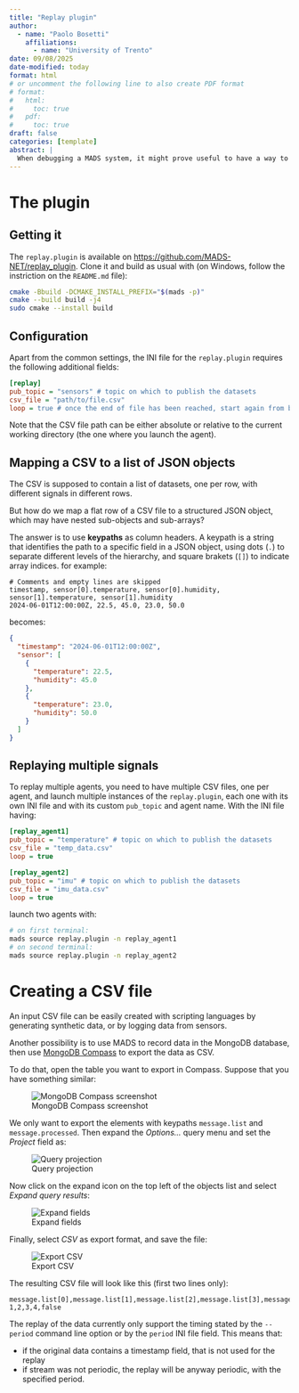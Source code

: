 ```yaml
---
title: "Replay plugin"
author:
  - name: "Paolo Bosetti"
    affiliations: 
      - name: "University of Trento"
date: 09/08/2025
date-modified: today
format: html
# or uncomment the following line to also create PDF format
# format: 
#   html:
#     toc: true
#   pdf:
#     toc: true
draft: false
categories: [template]
abstract: |
  When debugging a MADS system, it might prove useful to have a way to "replay" a previously recorded data stream. This is what the `replay.plugin` does.
---
```


# The plugin

## Getting it

The `replay.plugin` is available on <https://github.com/MADS-NET/replay_plugin>. Clone it and build as usual with (on Windows, follow the instriction on the `README.md` file):

```bash
cmake -Bbuild -DCMAKE_INSTALL_PREFIX="$(mads -p)"
cmake --build build -j4
sudo cmake --install build
```

## Configuration

Apart from the common settings, the INI file for the `replay.plugin` requires the following additional fields:

```ini
[replay]
pub_topic = "sensors" # topic on which to publish the datasets
csv_file = "path/to/file.csv"
loop = true # once the end of file has been reached, start again from beginning
```

Note that the CSV file path can be either absolute or relative to the current working directory (the one where you launch the agent).

## Mapping a CSV to a list of JSON objects

The CSV is supposed to contain a list of datasets, one per row, with different signals in different rows.

But how do we map a flat row of a CSV file to a structured JSON object, which may have nested sub-objects and sub-arrays?

The answer is to use **keypaths** as column headers. A keypath is a string that identifies the path to a specific field in a JSON object, using dots (`.`) to separate different levels of the hierarchy, and square brakets (`[]`) to indicate array indices. for example:

```csv
# Comments and empty lines are skipped
timestamp, sensor[0].temperature, sensor[0].humidity, sensor[1].temperature, sensor[1].humidity
2024-06-01T12:00:00Z, 22.5, 45.0, 23.0, 50.0
```

becomes:

```json
{
  "timestamp": "2024-06-01T12:00:00Z",
  "sensor": [
    {
      "temperature": 22.5,
      "humidity": 45.0
    },
    {
      "temperature": 23.0,
      "humidity": 50.0
    }
  ]
}
```

## Replaying multiple signals

To replay multiple agents, you need to have multiple CSV files, one per agent, and launch multiple instances of the `replay.plugin`, each one with its own INI file and with its custom `pub_topic` and agent name. With the INI file having:

```ini
[replay_agent1]
pub_topic = "temperature" # topic on which to publish the datasets
csv_file = "temp_data.csv"
loop = true

[replay_agent2]
pub_topic = "imu" # topic on which to publish the datasets
csv_file = "imu_data.csv"
loop = true
```

launch two agents with:

```bash
# on first terminal:
mads source replay.plugin -n replay_agent1
# on second terminal:
mads source replay.plugin -n replay_agent2
```

# Creating a CSV file

An input CSV file can be easily created with scripting languages by generating synthetic data, or by logging data from sensors.

Another possibility is to use MADS to record data in the MongoDB database, then use [MongoDB Compass](https://www.mongodb.com/products/compass) to export the data as CSV.

To do that, open the table you want to export in Compass. Suppose that you have something similar:

![MongoDB Compass screenshot](images/csv/step_01.png)

We only want to export the elements with keypaths `message.list` and `message.processed`. Then expand the *Options...* query menu and set the *Project* field as:

![Query projection](images/csv/step_02.png)

Now click on the expand icon on the top left of the objects list and select *Expand query results*:

![Expand fields](images/csv/step_03.png)

Finally, select *CSV* as export format, and save the file:

![Export CSV](images/csv/step_04.png)

The resulting CSV file will look like this (first two lines only):

```csv
message.list[0],message.list[1],message.list[2],message.list[3],message.processed
1,2,3,4,false
```

::: callout-important
The replay of the data currently only support the timing stated by the `--period` command line option or by the `period` INI file field. This means that:

* if the original data contains a timestamp field, that is not used for the replay
* if stream was not periodic, the replay will be anyway periodic, with the specified period.

:::
